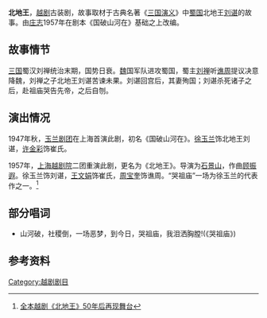 '''北地王'''，[[越剧|越剧]]古装剧，故事取材于古典名著《[[三国演义|三国演义]]》中[[蜀国|蜀国]]北地王[[刘谌|刘谌]]的故事。由[[庄志|庄志]]1957年在剧本《国破山河在》基础之上改编。

== 故事情节 ==
[[三国|三国]]蜀汉刘禅统治末期，国势日衰。[[魏|魏]]国军队进攻蜀国，蜀主[[刘禅|刘禅]]听[[谯周|谯周]]提议决意降魏，刘禅之子北地王刘谌苦谏未果。刘谌回宫后，其妻殉国；刘谌杀死诸子之后，赴祖庙哭告先帝，之后自刎。

== 演出情况 ==
1947年秋，[[玉兰剧团|玉兰剧团]]在上海首演此剧，初名《国破山河在》。[[徐玉兰_(越剧演员)|徐玉兰]]饰北地王刘谌，[[许金彩|许金彩]]饰崔氏。

1957年，[[上海越剧院|上海越剧院]]二团重演此剧，更名为《北地王》。导演为[[石景山|石景山]]，作曲[[顾振遐|顾振遐]]。徐玉兰饰刘谌，[[王文娟|王文娟]]饰崔氏，[[周宝奎|周宝奎]]饰谯周。“哭祖庙”一场为徐玉兰的代表作之一。<ref>[http://www.dfdaily.com/html/150/2013/3/28/968710.shtml 全本越剧《北地王》50年后再现舞台]{{dead link|date=2017年11月 |bot=InternetArchiveBot |fix-attempted=yes }}</ref> 

== 部分唱词 ==
*山河破，社稷倒，一场恶梦，到今日，哭祖庙，我泪洒胸膛!(《哭祖庙》)

== 参考资料 ==
{{reflist}}

[[Category:越剧剧目|Category:越剧剧目]]